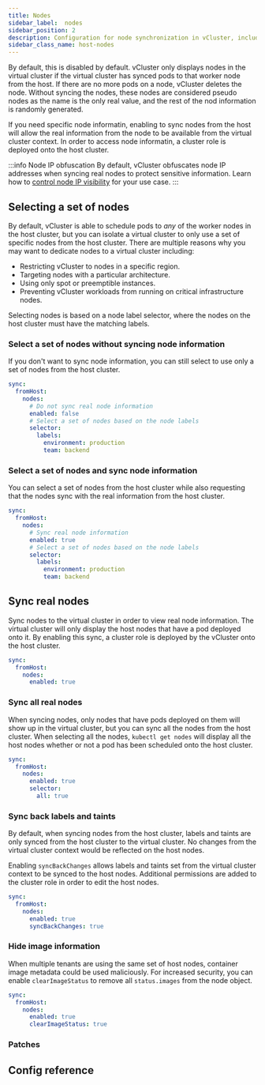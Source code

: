 ```yaml
---
title: Nodes
sidebar_label:  nodes
sidebar_position: 2
description: Configuration for node synchronization in vCluster, including pseudo and real node syncing options.
sidebar_class_name: host-nodes
---
```



<TenancySupport hostNodes="true" />

By default, this is disabled by default. vCluster only displays nodes in the virtual cluster if the virtual cluster
has synced pods to that worker node from the host. If there 
are no more pods on a node, vCluster deletes the node. Without syncing the nodes, these nodes are considered pseudo
nodes as the name is the only real value, and the rest of the nod information is randomly generated. 

If you need specific node informatin, enabling to sync nodes from the host will allow the real information
from the node to be available from the virtual cluster context. In order to access node informatin, a cluster role is deployed
onto the host cluster. 

:::info Node IP obfuscation
By default, vCluster obfuscates node IP addresses when syncing real nodes to protect sensitive information. Learn how to [control node IP visibility](../../../../learn-how-to/worker-nodes/host-nodes/control-node-ip-visibility.mdx) for your use case.
:::

## Selecting a set of nodes

By default, vCluster is able to schedule pods to *any* of the worker nodes in the host cluster, but you can isolate a virtual cluster to only use 
a set of specific nodes from the host cluster. There are multiple reasons why you may want to dedicate nodes to a virtual cluster including:
  - Restricting vCluster to nodes in a specific region.
  - Targeting nodes with a particular architecture.
  - Using only spot or preemptible instances.
  - Preventing vCluster workloads from running on critical infrastructure nodes.

Selecting nodes is based on a node label selector, where the nodes on the host cluster must have the matching labels.

### Select a set of nodes without syncing node information

If you don't want to sync node information, you can still select to use only a set of nodes from the host cluster. 

```yaml title="Select dedicated nodes without syncing real node information"
sync:
  fromHost:
    nodes:
      # Do not sync real node information
      enabled: false
      # Select a set of nodes based on the node labels
      selector:
        labels:
          environment: production
          team: backend
```

### Select a set of nodes and sync node information

You can select a set of nodes from the host cluster while also requesting that the nodes sync with the real information from the host cluster. 

```yaml title="Select dedicated nodes and syncing real node information"
sync:
  fromHost:
    nodes:
      # Sync real node information
      enabled: true
      # Select a set of nodes based on the node labels
      selector:
        labels:
          environment: production
          team: backend
```

## Sync real nodes

Sync nodes to the virtual cluster in order to view real node information. The virtual cluster will only display
the host nodes that have a pod deployed onto it. By enabling this sync, a cluster role is deployed 
by the vCluster onto the host cluster.

```yaml title="Sync nodes for real node information"
sync:
  fromHost:
    nodes:
      enabled: true
```

### Sync all real nodes

When syncing nodes, only nodes that have pods deployed on them will show up in the virtual cluster, but you can
sync all the nodes from the host cluster. When selecting all the nodes, `kubectl get nodes` will display 
all the host nodes whether or not a pod has been scheduled onto the host cluster. 

```yaml title="Make all nodes visible to the virtual cluster"
sync:
  fromHost:
    nodes:
      enabled: true
      selector:
        all: true
```

### Sync back labels and taints

By default, when syncing nodes from the host cluster, labels and taints are only synced from the host cluster to the virtual cluster. No changes from the virtual 
cluster context would be reflected on the host nodes. 

Enabling `syncBackChanges` allows labels and taints set from the virtual cluster context to be synced to the host nodes. Additional 
 permissions are added to the cluster role in order to edit the host nodes.

```yaml title="Sync labels and taints from the virtual cluster context to the host node"
sync:
  fromHost:
    nodes:
      enabled: true
      syncBackChanges: true
```

### Hide image information

When multiple tenants are using the same set of host nodes, container image metadata could be used maliciously. For increased security,
you can enable `clearImageStatus` to remove all `status.images` from the node object.

```yaml title="Clear Image Status on the Node"
sync:
  fromHost:
    nodes:
      enabled: true
      clearImageStatus: true
```

### Patches

<Patches resource="nodes" path="status.nodeInfo.operatingSystem" direction="fromHost"  />

## Config reference

<SyncNodes/>